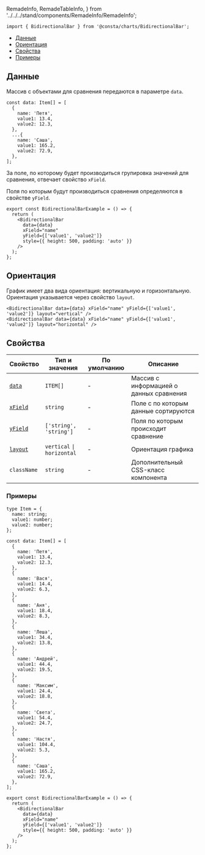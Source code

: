   RemadeInfo,
  RemadeTableInfo,
} from '../../../stand/components/RemadeInfo/RemadeInfo';

```tsx
import { BidirectionalBar } from '@consta/charts/BidirectionalBar';
```

<MdxMenu>

- [Данные](#данные)
- [Ориентация](#ориентация)
- [Свойства](#свойства)
- [Примеры](#примеры)

</MdxMenu>

## Данные

Массив с объектами для сравнения передаются в параметре `data`.

```tsx
const data: Item[] = [
  {
    name: 'Петя',
    value1: 13.4,
    value2: 12.3,
  },
  ...{
    name: 'Саша',
    value1: 165.2,
    value2: 72.9,
  },
];
```

За поле, по которому будет производиться групировка значений для сравнения, отвечает свойство `xField`.

Поля по которым будут производиться сравнения определяются в свойстве `yField`.

```tsx
export const BidirectionalBarExample = () => {
  return (
    <BidirectionalBar
      data={data}
      xField="name"
      yField={['value1', 'value2']}
      style={{ height: 500, padding: 'auto' }}
    />
  );
};
```

<BidirectionalBarExample />

## Ориентация

График имеет два вида ориентация: вертикальную и горизонтальную. Ориентация указывается через свойство `layout`.

```tsx
<BidirectionalBar data={data} xField="name" yField={['value1', 'value2']} layout="vertical" />
<BidirectionalBar data={data} xField="name" yField={['value1', 'value2']} layout="horizontal" />
```

<BidirectionalBarLayoutExample />

## Свойства

<RemadeTableInfo apiUrl="https://charts.ant.design/en/api/plots/bidirectional-bar" />

| Свойство                | Тип и значения                              | По умолчанию | Описание                                |
| ----------------------- | ------------------------------------------- | ------------ | --------------------------------------- |
| [`data`](#данные)       | `ITEM[]`                                    | -            | Массив с информацией о данных сравнения |
| [`xField`](#данные)     | `string`                                    | -            | Поле с по которым данные сортируются    |
| [`yField`](#данные)     | `['string', 'string']`                      | -            | Поля по которым происходит сравнение    |
| [`layout`](#ориентация) | `vertical` <code>&#124;</code> `horizontal` | -            | Ориентация графика                      |
| `className`             | `string`                                    | -            | Дополнительный CSS-класс компонента     |

### Примеры

<BidirectionalBarExample />

```tsx
type Item = {
  name: string;
  value1: number;
  value2: number;
};

const data: Item[] = [
  {
    name: 'Петя',
    value1: 13.4,
    value2: 12.3,
  },
  {
    name: 'Вася',
    value1: 14.4,
    value2: 6.3,
  },
  {
    name: 'Аня',
    value1: 18.4,
    value2: 8.3,
  },
  {
    name: 'Леша',
    value1: 34.4,
    value2: 13.8,
  },
  {
    name: 'Андрей',
    value1: 44.4,
    value2: 19.5,
  },
  {
    name: 'Максим',
    value1: 24.4,
    value2: 18.8,
  },
  {
    name: 'Света',
    value1: 54.4,
    value2: 24.7,
  },
  {
    name: 'Настя',
    value1: 104.4,
    value2: 5.3,
  },
  {
    name: 'Саша',
    value1: 165.2,
    value2: 72.9,
  },
];

export const BidirectionalBarExample = () => {
  return (
    <BidirectionalBar
      data={data}
      xField="name"
      yField={['value1', 'value2']}
      style={{ height: 500, padding: 'auto' }}
    />
  );
};
```
